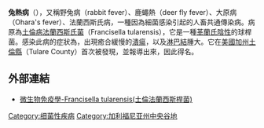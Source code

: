 {{Medical}}
{{Infobox disease 
 | Name            = 兔熱病（Tularemia）
 | Image           = Tularemia lesion.jpg 
 | Caption         = 在右手出現的兔熱病病變 
 | DiseasesDB      = 13454 
 | ICD10           = {{ICD10|A|21||a|20}} 
 | ICD9            = {{ICD9|021}} 
 | ICDO            = 
 | OMIM            = 
 | MedlinePlus     = 000856 
 | eMedicineSubj   = med 
 | eMedicineTopic  = 2326 
 | eMedicine_mult  = {{eMedicine2|emerg|591}} {{eMedicine2|ped|2327}} 
 | MeshID          = D014406 
}}
'''兔熱病'''（{{lang-la|Tularemia}}），又稱野兔病（rabbit fever）、鹿蠅熱（deer fly fever）、大原病（Ohara's fever）、法蘭西斯氏病，一種因為細菌感染引起的人畜共通傳染病。病原為[[土倫病法蘭西斯氏菌|土倫病法蘭西斯氏菌]]（Francisella tularensis），它是一種[[革蘭氏陰性|革蘭氏陰性]]的球桿菌。感染此病的症狀為，出現癒合緩慢的[[潰瘍|潰瘍]]，以及[[淋巴結|淋巴結]]腫大。它在[[美國|美國]][[加州|加州]][[图莱里县_(加利福尼亚州)|土倫縣]]（Tulare County）首次被發現，並報導出來，因此得名。

==外部連結==
*[http://smallcollation.blogspot.com/2013/01/francisella-tularensis.html 微生物免疫學-Francisella tularensis(土倫法蘭西斯桿菌)] {{Wayback|url=http://smallcollation.blogspot.com/2013/01/francisella-tularensis.html |date=20190930040316 }}

{{Gram-negative proteobacterial diseases}}
{{Authority control}}
{{醫學小作品}}

{{DEFAULTSORT:Tularemia}}
[[Category:细菌性疾病|Category:细菌性疾病]]
[[Category:加利福尼亚州中央谷地|Category:加利福尼亚州中央谷地]]